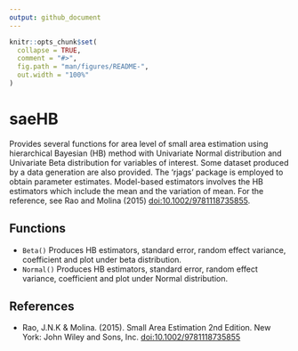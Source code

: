 ```yaml
---
output: github_document
---
```


<!-- README.md is generated from README.Rmd. Please edit that file -->

```r
knitr::opts_chunk$set(
  collapse = TRUE,
  comment = "#>",
  fig.path = "man/figures/README-",
  out.width = "100%"
)
```

# saeHB

<!-- badges: start -->
<!-- badges: end -->

Provides several functions for area level of small area estimation using hierarchical Bayesian (HB) method with Univariate Normal distribution and Univariate Beta distribution for variables of interest. Some dataset produced by a data generation are also provided. The 'rjags' package is employed to obtain parameter estimates. Model-based estimators involves the HB estimators which include the mean and the variation of mean. For the reference, see Rao and Molina (2015) <doi:10.1002/9781118735855>.


## Functions
* `Beta()` Produces HB estimators, standard error, random effect variance, coefficient and plot under beta distribution.
* `Normal()` Produces HB estimators, standard error, random effect variance, coefficient and plot under Normal distribution.


## References
* Rao, J.N.K & Molina. (2015). Small Area Estimation 2nd Edition. New York: John Wiley and Sons, Inc. <doi:10.1002/9781118735855>
